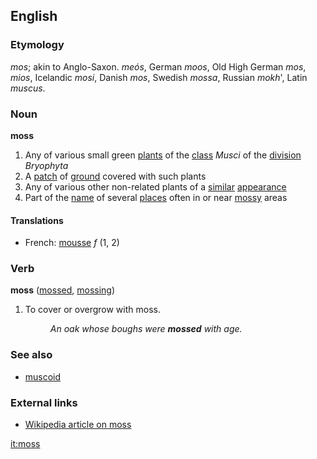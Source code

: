 ==English==

===Etymology===
{{ang}} ''mos''; akin to Anglo-Saxon. ''meós'', German ''moos'', Old High German ''mos'', ''mios'', Icelandic ''mosi'', Danish ''mos'', Swedish ''mossa'', Russian ''mokh''', Latin ''muscus''.

===Noun===
'''moss'''
# Any of various small green [[plant]]s of the [[class]] ''Musci'' of the [[division]] ''Bryophyta''
# A [[patch]] of [[ground]] covered with such plants
# Any of various other non-related plants of a [[similar]] [[appearance]]
# Part of the [[name]] of several [[place]]s often in or near [[mossy]] areas <!-- Huh? -->
====Translations====
*French: [[mousse]] ''f'' (1, 2)

===Verb===
'''moss''' ([[mossed]], [[mossing]])
#To cover or overgrow with moss.
#:''An oak whose boughs were '''mossed''' with age.''

===See also===
*[[muscoid]]

===External links===
*[[w:moss|Wikipedia article on moss]]

[[it:moss]]